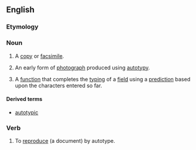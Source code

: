 ==English==

===Etymology===
{{prefix|en|auto|type}}

===Noun===
{{wikipedia}}
{{en-noun|~}}

# {{lb|en|dated|countable}} A [[copy]] or [[facsimile]].
# {{lb|en|dated|countable}} An early form of [[photograph]] produced using [[autotypy]].
# {{lb|en|uncountable|computing}} A [[function]] that completes the [[typing]] of a [[field]] using a [[prediction]] based upon the characters entered so far.

====Derived terms====
* [[autotypic]]

===Verb===
{{en-verb}}

# {{lb|en|dated|transitive}} To [[reproduce]] (a document) by autotype.